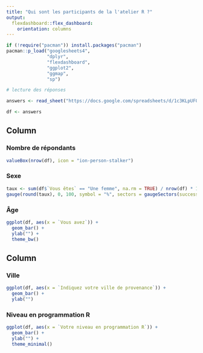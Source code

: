 ```yaml
---
title: "Qui sont les participants de la l'atelier R ?"
output: 
  flexdashboard::flex_dashboard:
    orientation: columns
---
```



```r
if (!require("pacman")) install.packages("pacman")
pacman::p_load("googlesheets4",
               "dplyr",
               "flexdashboard",
               "ggplot2",
               "ggmap",
               "sp")

# lecture des réponses

answers <- read_sheet("https://docs.google.com/spreadsheets/d/1c3KLpUF0qQTFhZVlxK13DwKTG5y0fr2Wat4RbqjUIYE/edit#gid=408559949")

df <- answers 
```



Column
-----------------------------------------------------------------------

### Nombre de répondants {.value-box}

```r
valueBox(nrow(df), icon = "ion-person-stalker")

```


### Sexe

```r

taux <- sum(df$`Vous êtes` == "Une femme", na.rm = TRUE) / nrow(df) * 100
gauge(round(taux), 0, 100, symbol = "%", sectors = gaugeSectors(success = c(50,100), warning = c(0, 49)))

```

### Âge

```r
ggplot(df, aes(x = `Vous avez`)) +
  geom_bar() +
  ylab("") +
  theme_bw()

```

Column
-----------------------------------------------------------

### Ville 

```r
ggplot(df, aes(x = `Indiquez votre ville de provenance`)) +
  geom_bar() +
  ylab("")
```



### Niveau en programmation R

```r
ggplot(df, aes(x = `Votre niveau en programmation R`)) +
  geom_bar() +
  ylab("") +
  theme_minimal()

```

